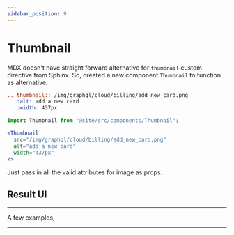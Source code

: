 ```yaml
---
sidebar_position: 9
---
```


# Thumbnail
MDX doesn't have straight forward alternative for `thumbnail` custom directive from Sphinx. So, created a new component `Thumbnail` to function as alternative.

<Tabs>
  <TabItem value="sphinx" label="Sphinx - RST" default>

```rest
.. thumbnail:: /img/graphql/cloud/billing/add_new_card.png
   :alt: add a new card
   :width: 437px
```
  </TabItem>
  <TabItem value="docusaurus" label="Docusaurus - MDX">

```jsx
import Thumbnail from "@site/src/components/Thumbnail";

<Thumbnail
  src="/img/graphql/cloud/billing/add_new_card.png"
  alt="add a new card"
  width="437px"
/>
```
  </TabItem>
</Tabs>

Just pass in all the valid attributes for image as props.

## Result UI

<Thumbnail src="/img/graphql/cloud/billing/add_new_card.png" alt="add a new card" width="437px" />

<hr />

A few examples,

<Thumbnail src="/img/graphql/cloud/billing/coupon_redemption.png" alt="Coupons and Credits" />

<hr />

<Thumbnail src="/img/graphql/cloud/billing/invoice_settings.png" alt="invoice settings" />
